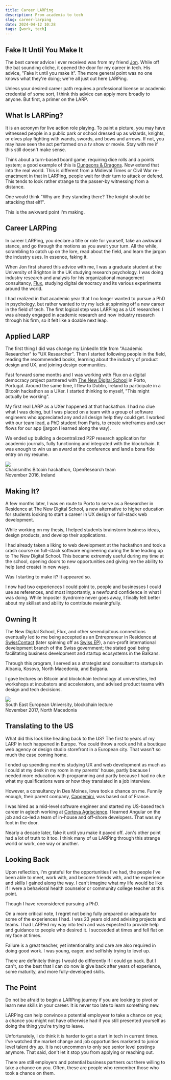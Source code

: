 ```yaml
---
title: Career LARPing
description: From academia to tech
slug: career-larping
date: 2024-04-12 10:28
tags: [work, tech]
---
```


## Fake It Until You Make It

The best career advice I ever received was from my friend [Jon](https://jonbarnes.me). While off the bat sounding cliche, it opened the door for my career in tech. His advice, "Fake it until you make it". The more general point was no one knows what they're doing; we're all just out here LARPing.

Unless your desired career path requires a professional license or academic credential of some sort, I think this advice can apply more broadly to anyone. But first, a primer on the LARP.

## What Is LARPing?

It is an acronym for live action role playing. To paint a picture, you may have witnessed people in a public park or school dressed up as wizards, knights, or elves play fighting with wands, swords, and bows and arrows. If not, you may have seen the act performed on a tv show or movie. Stay with me if this still doesn't make sense.

Think about a turn-based board game, requiring dice rolls and a points system; a good example of this is [Dungeons & Dragons](https://en.wikipedia.org/wiki/Dungeons_%26_Dragons). Now extend that into the real world. This is different from a Midieval Times or Civil War re-enactment in that in LARPing, people wait for their turn to attack or defend. This tends to look rather strange to the passer-by witnessing from a distance.

One would think "Why are they standing there? The knight should be attacking that elf!".

This is the awkward point I'm making.

## Career LARPing

In career LARPing, you declare a title or role for yourself, take an awkward stance, and go through the motions as you await your turn. All the while, scrambling to catch up on the lore, read about the field, and learn the jargon the industry uses. In essence, faking it.

When Jon first shared this advice with me, I was a graduate student at the University of Brighton in the UK studying research psychology. I was doing industry research and analysis for his organizational management consultancy, [Flux](https://flux.am), studying digital democracy and its various experiments around the world.

I had realized in that academic year that I no longer wanted to pursue a PhD in psychology, but rather wanted to try my luck at spinning off a new career in the field of tech. The first logical step was LARPing as a UX researcher. I was already engaged in academic research and now industry research through his firm, so it felt like a doable next leap.

## Applied LARP

The first thing I did was change my LinkedIn title from "Academic Researcher" to "UX Researcher". Then I started following people in the field, reading the recommended books, learning about the industry of product design and UX, and joining design communities.

Fast forward some months and I was working with Flux on a digital democracy project partnered with [The New Digital School](https://thenewdigitalschool.com) in Porto, Portugal. Around the same time, I flew to Dublin, Ireland to participate in a Bitcoin hackathon as a UXer. I started thinking to myself, "This might actually be working".

My first real LARP as a UXer happened at that hackathon. I had no clue what I was doing, but I was placed on a team with a group of software engineers who appreciated any and all design help they could get. I worked with our team lead, a PhD student from Paris, to create wireframes and user flows for our app (jargon I learned along the way).

We ended up building a decentralized P2P research application for academic journals, fully functioning and integrated with the blockchain. It was enough to win us an award at the conference and land a bona fide entry on my resume.

<div>
  <img src='./hackathon.jpeg' className='mb-2 rounded-lg' />
  <div className='text-sm text-muted-foreground'>
    Chainsmiths Bitcoin hackathon, OpenResearch team
  </div>
  <div className='text-sm text-muted-foreground'>November 2016, Ireland</div>
</div>

## Making It?

A few months later, I was en route to Porto to serve as a Researcher in Residence at The New Digital School, a new alternative to higher education for students looking to start a career in UX design or full-stack web development.

While working on my thesis, I helped students brainstorm business ideas, design products, and develop their applications.

I had already taken a liking to web development at the hackathon and took a crash course on full-stack software engineering during the time leading up to The New Digital School. This became extremely useful during my time at the school, opening doors to new opportunities and giving me the ability to help (and create) in new ways.

Was I starting to make it? It appeared so.

I now had two experiences I could point to, people and businesses I could use as references, and most importantly, a newfound confidence in what I was doing. While Imposter Syndrome never goes away, I finally felt better about my skillset and ability to contribute meaningfully.

## Owning It

The New Digital School, Flux, and other serendipitous connections eventually led to me being accepted as an Entrepreneur in Residence at [SwissContact](https://swisscontact.org) (later spinning off as [Swiss EP](https://swissep.org/)), a non-profit international development branch of the Swiss government; the stated goal being facilitating business development and startup ecosystems in the Balkans.

Through this program, I served as a strategist and consultant to startups in Albania, Kosovo, North Macedonia, and Bulgaria.

I gave lectures on Bitcoin and blockchain technology at universities, led workshops at incubators and accelerators, and advised product teams with design and tech decisions.

<div>
  <img src='./lecture.jpeg' className='mb-2 rounded-lg' />
  <div className='text-sm text-muted-foreground'>
    South East European University, blockchain lecture
  </div>
  <div className='text-sm text-muted-foreground'>
    November 2017, North Macedonia
  </div>
</div>

## Translating to the US

What did this look like heading back to the US? The first to years of my LARP in tech happened in Europe. You could throw a rock and hit a boutique web agency or design studio storefront in a European city. That wasn't so much the case coming home.

I ended up spending months studying UX and web development as much as I could at my desk in my room in my parents' house, partly because I needed more education with programming and partly because I had no clue what my qualifications were or how they translated in a job interview.

However, a consultancy in Des Moines, Iowa took a chance on me. Funnily enough, their parent company, [Capgemini](https://www.capgemini.com), was based out of France.

I was hired as a mid-level software engineer and started my US-based tech career in agtech working at [Corteva Agriscience](https://www.corteva.com). I learned Angular on the job and co-led a team of in-house and off-shore developers. That was my foot in the door.

Nearly a decade later, fake it until you make it payed off. Jon's other point had a lot of truth to it too. I think many of us LARPing through this strange world or work, one way or another.

## Looking Back

Upon reflection, I'm grateful for the opportunities I've had, the people I've been able to meet, work with, and become friends with, and the experience and skills I gained along the way. I can't imagine what my life would be like if I were a behavioral health counselor or community college teacher at this point.

Though I have reconsidered pursuing a PhD.

On a more critical note, I regret not being fully prepared or adequate for some of the experiences I had. I was 23 years old and advising projects and teams. I had LARPed my way into tech and was expected to provide help and guidance to people who desired it. I succeeded at times and fell flat on my face at times.

Failure is a great teacher, yet intentionality and care are also required in doing good work. I was young, eager, and selfishly trying to level up.

There are definitely things I would do differently if I could go back. But I can't, so the best that I can do now is give back after years of experience, some maturity, and more fully-developed skills.

## The Point

Do not be afraid to begin a LARPing journey if you are looking to pivot or learn new skills in your career. It is never too late to learn something new.

LARPing can help convince a potential employeer to take a chance on you; a chance you might not have otherwise had if you still presented yourself as doing the thing you're trying to leave.

Unfortunately, I do think it is harder to get a start in tech in current times. I've watched the market change and job opportunities marketed to junior level talent dry up. It is not uncommon to only see senior level postings anymore. That said, don't let it stop you from applying or reaching out.

There are still employers and potential business partners out there willing to take a chance on you. Often, these are people who remember those who took a chance on them.
